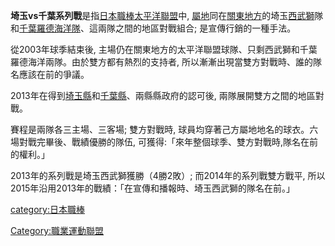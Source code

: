 {{expand|time=2015-05-02T14:15:53+00:00}}
{{unreferenced|time=2015-05-02T14:15:53+00:00}}
'''埼玉vs千葉系列戰'''是指[[日本職棒|日本職棒]][[太平洋聯盟|太平洋聯盟]]中, [[屬地|屬地]]同在[[關東地方|關東地方]]的埼玉[[西武獅|西武獅]]隊和[[千葉羅德海洋隊|千葉羅德海洋隊]]、這兩隊之間的地區對戰組合; 是宣傳行銷的一種手法。

從2003年球季結束後, 主場仍在關東地方的太平洋聯盟球隊、只剩西武獅和千葉羅德海洋兩隊。由於雙方都有熱烈的支持者, 所以漸漸出現當雙方對戰時、誰的隊名應該在前的爭議。

2013年在得到[[埼玉縣|埼玉縣]]和[[千葉縣|千葉縣]]、兩縣縣政府的認可後, 兩隊展開雙方之間的地區對戰。

賽程是兩隊各三主場、三客場; 雙方對戰時, 球員均穿著己方屬地地名的球衣。六場對戰完畢後、戰績優勝的隊伍, 可獲得:「來年整個球季、雙方對戰時,隊名在前的權利。」

2013年的系列戰是埼玉西武獅獲勝（4勝2敗）; 而2014年的系列戰雙方戰平, 所以2015年沿用2013年的戰績：「在宣傳和播報時、埼玉西武獅的隊名在前。」

[[Category:職業運動聯盟|Category:職業運動聯盟]]
[[category:日本職棒|category:日本職棒]]